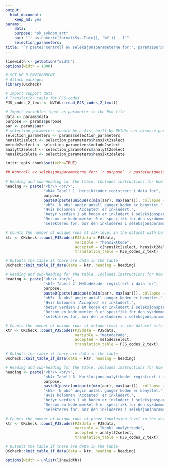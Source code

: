 ```yaml
---
output:
  html_document:
    keep_md: yes
params: 
    data: 
    purpose: "ok_sykdom_art"
    aar: "`r as.numeric(format(Sys.Date(), '%Y')) - 1`"
    selection_parameters: 
title: "`r paste('Kontroll av seleksjonsparameterne for:', params$purpose, paste(unique(c(min(params$aar), max(params$aar))),  collapse = ' - '))`"
---
```

```r
linewidth <- getOption("width")
options(width = 1000)
```

```r
# SET UP R ENVIRONMENT
# Attach packages
library(OKcheck)

# Import support data
# Translation table for PJS-codes
PJS_codes_2_text <- NVIdb::read_PJS_codes_2_text()

# Import variables input as parameter to the Rmd-file
data <- params$data
purpose <- params$purpose
aar <- params$aar
# selection_parameters should be a list built by NVIdb::set_disease_parameters or built similarly manually
selection_parameters <- params$selection_parameters
hensikt2select <- selection_parameters$hensikt2select
metode2select <- selection_parameters$metode2select
analytt2select <- selection_parameters$analytt2select
hensikt2delete <- selection_parameters$hensikt2delete

knitr::opts_chunk$set(echo=TRUE)
```

```r
## Kontroll av seleksjonsparameterne for: `r purpose` `r paste(unique(c(min(aar), max(aar))), collapse = " - ")` per `r format(Sys.Date(), "%d.%m.%Y")`

```

<!-- Count hensiktkoder -->
```r
# Heading and sub-heading for the table. Includes instructions for how to interpret the table
heading <- paste("<br/> <br/>",
                 "<h4> Tabell 1. Hensiktkoder registrert i data for", 
                 purpose, 
                 paste0(paste(unique(c(min(aar), max(aar))), collapse = " - "), ". </h4>"), 
                 "<h5> 'N obs' angir antall ganger koden er benyttet.",
                 "Hvis kolonnen 'Accepted' er inkludert,",
                 "betyr verdien 1 at koden er inkludert i seleksjonsparametrene.",
                 "Dersom en kode merket 0 er spesifikk for den sykdommen/infeksjonen som det",
                 "selekteres for, bør den inkluderes i seleksjonsparametrene. </h5>")

# Counts the number of unique rows at sak-level in the dataset with hensiktkode
ktr <- OKcheck::count_PJScodes(PJSdata = PJSdata, 
                               variable = "hensiktkode", 
                               accepted = c(hensikt2select, hensikt2delete),
                               translation_table = PJS_codes_2_text)

# Outputs the table if there are data in the table
OKcheck::knit_table_if_data(data = ktr, heading = heading)
```

<!-- Count metodekoder -->
```r
# Heading and sub-heading for the table. Includes instructions for how to interpret the table
heading <- paste("<br/> <br/>",
                 "<h4> Tabell 2. Metodekoder registrert i data for",  
                 purpose, 
                 paste0(paste(unique(c(min(aar), max(aar))), collapse = " - "), ". </h4>"), 
                 "<h5> 'N obs' angir antall ganger koden er benyttet.",
                 "Hvis kolonnen 'Accepted' er inkludert,",
                 "betyr verdien 1 at koden er inkludert i seleksjonsparametrene.",
                 "Dersom en kode merket 0 er spesifikk for den sykdommen/infeksjonen som det",
                 "selekteres for, bør den inkluderes i seleksjonsparametrene. </h5>")

# Counts the number of unique rows at metode-level in the dataset with metodekode
ktr <- OKcheck::count_PJScodes(PJSdata = PJSdata, 
                               variable = "metodekode", 
                               accepted = metode2select,
                               translation_table = PJS_codes_2_text)

# Outputs the table if there are data in the table
OKcheck::knit_table_if_data(data = ktr, heading = heading)
```

<!-- Count konklusjonsanalyttkoder -->
```r
# Heading and sub-heading for the table. Includes instructions for how to interpret the table
heading <- paste("<br/> <br/>",
                 "<h4> Tabell 3. Konklusjonsanalyttkoder registrert i data for",  
                 purpose, 
                 paste0(paste(unique(c(min(aar), max(aar))), collapse = " - "), ". </h4>"), 
                 "<h5> 'N obs' angir antall ganger koden er benyttet.",
                 "Hvis kolonnen 'Accepted' er inkludert,",
                 "betyr verdien 1 at koden er inkludert i seleksjonsparametrene.",
                 "Dersom en kode merket 0 er spesifikk for den sykdommen/infeksjonen som det",
                 "selekteres for, bør den inkluderes i seleksjonsparametrene. </h5>")

# Counts the number of unique rows at prove-konklusjon-level in the dataset with konklusjonsanalyttkode
ktr <- OKcheck::count_PJScodes(PJSdata = PJSdata,
                               variable = "konkl_analyttkode",
                               accepted = analytt2select,
                               translation_table = PJS_codes_2_text)

# Outputs the table if there are data in the table
OKcheck::knit_table_if_data(data = ktr, heading = heading)

```

```r
options(width = unlist(linewidth))
```


